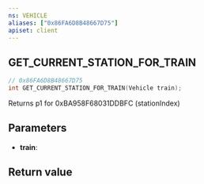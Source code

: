 ```yaml
---
ns: VEHICLE
aliases: ["0x86FA6D8B48667D75"]
apiset: client
---
```

## GET_CURRENT_STATION_FOR_TRAIN

```c
// 0x86FA6D8B48667D75
int GET_CURRENT_STATION_FOR_TRAIN(Vehicle train);
```

Returns p1 for 0xBA958F68031DDBFC (stationIndex)

## Parameters
* **train**:

## Return value